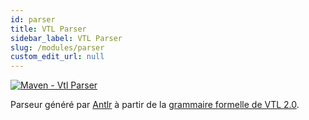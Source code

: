 ```yaml
---
id: parser
title: VTL Parser
sidebar_label: VTL Parser
slug: /modules/parser
custom_edit_url: null
---
```


[![Maven - Vtl Parser](https://maven-badges.herokuapp.com/maven-central/fr.insee.trevas/vtl-parser/badge.svg)](https://maven-badges.herokuapp.com/maven-central/fr.insee.trevas/vtl-parser)

Parseur généré par [Antlr](https://www.antlr.org/) à partir de la [grammaire formelle de VTL 2.0](https://github.com/InseeFr/Trevas/tree/master/vtl-parser/src/main/antlr4/fr/insee/vtl/parser).
